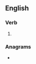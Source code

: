 ==English==

===Verb===
{{head|en|verb form}}

# {{en-past of|niggle}}

===Anagrams===
* {{anagrams|en|Gedling|gelding}}